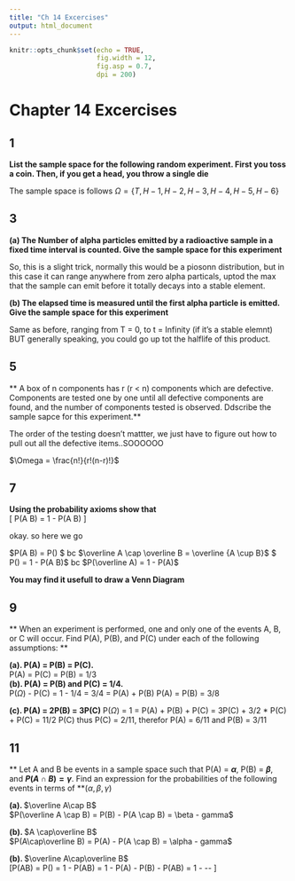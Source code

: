 ```yaml
---
title: "Ch 14 Excercises"
output: html_document
---
```



```r
knitr::opts_chunk$set(echo = TRUE,
                      fig.width = 12,
                      fig.asp = 0.7,
                      dpi = 200)
```

# Chapter 14 Excercises

## 1

**List the sample space for the following random experiment. First you toss a coin. Then, if you get a head, you throw a single die**

The sample space is follows
$\Omega = \{T, H-1, H-2, H-3, H-4, H-5, H-6\}$

## 3

**(a) The Number of alpha particles emitted by a radioactive sample in a fixed time interval is counted. Give the sample space for this experiment**

So, this is a slight trick, normally this would be a piosonn distribution, but in this case it can range anywhere from zero alpha particals, uptod the max that the sample can emit before it totally decays into a stable element.

**(b) The elapsed time is measured until the first alpha particle is emitted. Give the sample space for this experiment**

Same as before, ranging from T = 0, to t = Infinity (if it's a stable elemnt) BUT generally speaking, you could go up tot the halflife of this product.


## 5

** A box of n components has r (r < n) components which are defective. Components are tested one by one until all defective components are found, and the number of components tested is observed. Ddscribe the sample sapce for this experiment.**

The order of the testing doesn't mattter, we just have to figure out how to pull out all the defective items..SOOOOOO  

$\Omega = \frac{n!}{r!(n-r)!}$  

## 7

**Using the probability axioms show that**  
\[
P(\overline A \cap \overline B) = 1 - P(A \cup B)
\]

okay. so here we go

$P(\overline A \cap \overline B) = P(\overline {A \cup B}) $ bc $\overline A \cap \overline B = \overline {A \cup B}$
$  P(\overline {A \cup B})  = 1 - P(A  \cup B)$ bc $P(\overline A) = 1 - P(A)$  

**You may find it usefull to draw a Venn Diagram**  

## 9

**  When an experiment is performed, one and only one of the events A, B, or C will occur. Find P(A), P(B), and P(C) under each of the following assumptions: **  

**(a). P(A) = P(B) = P(C).**  
P(A) = P(C) = P(B) = 1/3  
**(b). P(A) = P(B) and P(C) = 1/4.**  
P($\Omega$) - P(C) = 1 - 1/4 = 3/4 = P(A) + P(B)
P(A) = P(B) = 3/8

**(c). P(A) = 2P(B) = 3P(C)** 
P($\Omega$) = 1 = P(A) + P(B) + P(C) = 3P(C) + 3/2 * P(C) + P(C) = 11/2 P(C) thus P(C) = 2/11, therefor P(A) = 6/11 and P(B) = 3/11

## 11

** Let A and B be events in a sample space such that P(A) = **$\alpha$**, P(B) = **$\beta$**, and **$P(A\cap B) = \gamma$**. Find an expression for the probabilities of the following events in terms of **$(\alpha, \beta, \gamma)$

**(a). **$\overline A\cap B$  
$P(\overline A \cap B) = P(B) - P(A \cap B) = \beta - gamma$  

**(b). **$A \cap\overline B$  
$P(A\cap\overline B) = P(A) - P(A \cap B) = \alpha - gamma$  

**(b). **$\overline A\cap\overline B$  
\[P(\overline A\cap\overline B) = P(\overline {A \cup B}) = 1 - P(A\cup B) = 1 - P(A) - P(B) - P(A\cap B) = 1 - \alpha -\beta - \gamma \]  



